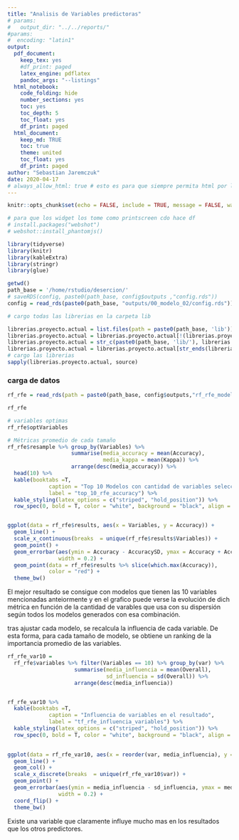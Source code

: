 ```yaml
---
title: "Analisis de Variables predictoras"
# params: 
#   output_dir: "../../reports/"
#params:
#  encoding: "latin1"
output:
  pdf_document:
    keep_tex: yes
    #df_print: paged
    latex_engine: pdflatex
    pandoc_args: "--listings"
  html_notebook:
    code_folding: hide
    number_sections: yes
    toc: yes
    toc_depth: 5
    toc_float: yes
    df_print: paged
  html_document:
    keep_md: TRUE
    toc: true
    theme: united
    toc_float: yes
    df_print: paged
author: "Sebastian Jaremczuk"
date: 2020-04-17
# always_allow_html: true # esto es para que siempre permita html por los widgets pero no anda bien el kable ... usar webshot y phantomjs (tampo anduvo bien)
---
```


```r
knitr::opts_chunk$set(echo = FALSE, include = TRUE, message = FALSE, warning = FALSE)

```


```r
# para que los widget los tome como printscreen cdo hace df
# install.packages("webshot")
# webshot::install_phantomjs()
```



```r
library(tidyverse)
library(knitr)
library(kableExtra)
library(stringr)
library(glue)

```

```r

getwd()
path_base = '/home/rstudio/desercion/'
# saveRDS(config, paste0(path_base, config$outputs ,"config.rds"))
config = read_rds(paste0(path_base, "outputs/00_modelo_02/config.rds"))
```



```r
# cargo todas las librerias en la carpeta lib

librerias.proyecto.actual = list.files(path = paste0(path_base, 'lib'))
librerias.proyecto.actual = librerias.proyecto.actual[!(librerias.proyecto.actual %in% c("README.md","globals.R","helpers.R"))]
librerias.proyecto.actual = str_c(paste0(path_base, 'lib/'), librerias.proyecto.actual, sep = '' )
librerias.proyecto.actual = librerias.proyecto.actual[str_ends(librerias.proyecto.actual, pattern = ".R") | str_ends(librerias.proyecto.actual, pattern = ".r")]
# cargo las librerias
sapply(librerias.proyecto.actual, source)

```


### carga de datos


```r
rf_rfe = read_rds(path = paste0(path_base, config$outputs,"rf_rfe_modelo_seleccion_variables.rds"))

```


```r
rf_rfe
```

```r
# variables optimas
rf_rfe$optVariables


```


```r

# Métricas promedio de cada tamaño
rf_rfe$resample %>% group_by(Variables) %>%
                    summarise(media_accuracy = mean(Accuracy),
                              media_kappa = mean(Kappa)) %>%
                    arrange(desc(media_accuracy)) %>% 
  head(10) %>% 
  kable(booktabs =T,
             caption = "Top 10 Modelos con cantidad de variables seleccionadas según Accuracy",
             label = "top_10_rfe_accuracy") %>%
  kable_styling(latex_options = c("striped", "hold_position")) %>%
  row_spec(0, bold = T, color = "white", background = "black", align = "c")



```

```r


ggplot(data = rf_rfe$results, aes(x = Variables, y = Accuracy)) +
  geom_line() +
  scale_x_continuous(breaks  = unique(rf_rfe$results$Variables)) +
  geom_point() +
  geom_errorbar(aes(ymin = Accuracy - AccuracySD, ymax = Accuracy + AccuracySD),
                width = 0.2) +
  geom_point(data = rf_rfe$results %>% slice(which.max(Accuracy)),
             color = "red") +
  theme_bw()


```

El mejor resultado se consigue con modelos que tienen las 10 variables mencionadas anteiormente y en el grafico puede verse la evolución de dich métrica en función de la cantidad de varables que usa con su dispersión según todos los modelos generados con esa combinación.

tras ajustar cada modelo, se recalcula la influencia de cada variable. De esta forma, para cada tamaño de modelo, se obtiene un ranking de la importancia promedio de las variables.

```r

rf_rfe_var10 =
  rf_rfe$variables %>% filter(Variables == 10) %>% group_by(var) %>%
                     summarise(media_influencia = mean(Overall),
                               sd_influencia = sd(Overall)) %>%
                     arrange(desc(media_influencia))


rf_rfe_var10 %>% 
  kable(booktabs =T,
             caption = "Influencia de variables en el resultado",
             label = "tf_rfe_influencia_variables") %>%
  kable_styling(latex_options = c("striped", "hold_position")) %>%
  row_spec(0, bold = T, color = "white", background = "black", align = "c")
  

```

```r

ggplot(data = rf_rfe_var10, aes(x = reorder(var, media_influencia), y = media_influencia)) +
  geom_line() +
  geom_col() +
  scale_x_discrete(breaks  = unique(rf_rfe_var10$var)) +
  geom_point() +
  geom_errorbar(aes(ymin = media_influencia - sd_influencia, ymax = media_influencia + sd_influencia),
                width = 0.2) +
  coord_flip() +
  theme_bw()

```

Existe una variable que claramente influye mucho mas en los resultados que los otros predictores.

